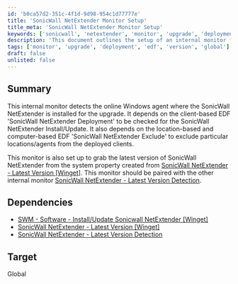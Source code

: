 ```yaml
---
id: 'b0ca57d2-351c-4f1d-9d98-954c1d77777e'
title: 'SonicWall NetExtender Monitor Setup'
title_meta: 'SonicWall NetExtender Monitor Setup'
keywords: ['sonicwall', 'netextender', 'monitor', 'upgrade', 'deployment', 'edf', 'version']
description: 'This document outlines the setup of an internal monitor for detecting the online Windows agent with SonicWall NetExtender installed, facilitating upgrades and excluding specific locations or agents as needed. It details dependencies and integration with other monitors for effective management.'
tags: ['monitor', 'upgrade', 'deployment', 'edf', 'version', 'global']
draft: false
unlisted: false
---
```

## Summary

This internal monitor detects the online Windows agent where the SonicWall NetExtender is installed for the upgrade. It depends on the client-based EDF 'SonicWall NetExtender Deployment' to be checked for the SonicWall NetExtender Install/Update. It also depends on the location-based and computer-based EDF 'SonicWall NetExtender Exclude' to exclude particular locations/agents from the deployed clients.

This monitor is also set up to grab the latest version of SonicWall NetExtender from the system property created from [SonicWall NetExtender - Latest Version [Winget]](https://proval.itglue.com/DOC-5078775-13816835). This monitor should be paired with the other internal monitor [SonicWall NetExtender - Latest Version Detection](https://proval.itglue.com/DOC-5078775-13813876).

## Dependencies

- [SWM - Software - Install/Update Sonicwall NetExtender [Winget]](https://proval.itglue.com/DOC-5078775-8058617)
- [SonicWall NetExtender - Latest Version [Winget]](https://proval.itglue.com/DOC-5078775-13816835)
- [SonicWall NetExtender - Latest Version Detection](https://proval.itglue.com/DOC-5078775-13813876)

## Target

Global











